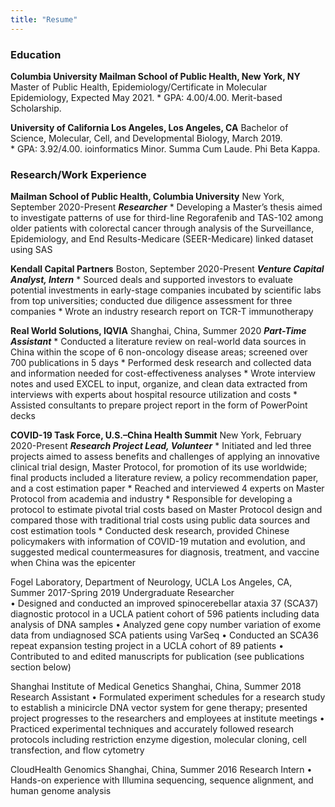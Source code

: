 ```yaml
---
title: "Resume"
---
```


### Education
**Columbia University Mailman School of Public Health, New York, NY**			 
Master of Public Health, Epidemiology/Certificate in Molecular Epidemiology, Expected May 2021.
* GPA: 4.00/4.00. Merit-based Scholarship.

**University of California Los Angeles, Los Angeles, CA**
Bachelor of Science, Molecular, Cell, and Developmental Biology, March 2019.	 
* GPA: 3.92/4.00. ioinformatics Minor. Summa Cum Laude. Phi Beta Kappa.


### Research/Work Experience
**Mailman School of Public Health, Columbia University**			      New York, September 2020-Present
**_Researcher_**
* Developing a Master’s thesis aimed to investigate patterns of use for third-line Regorafenib and TAS-102 among older patients with colorectal cancer through analysis of the Surveillance, Epidemiology, and End Results-Medicare (SEER-Medicare) linked dataset using SAS

**Kendall Capital Partners**							 	Boston, September 2020-Present
**_Venture Capital Analyst, Intern_**
* Sourced deals and supported investors to evaluate potential investments in early-stage companies incubated by scientific labs from top universities; conducted due diligence assessment for three companies
* Wrote an industry research report on TCR-T immunotherapy

**Real World Solutions, IQVIA**							             Shanghai, China, Summer 2020
**_Part-Time Assistant_**
*	Conducted a literature review on real-world data sources in China within the scope of 6 non-oncology disease areas; screened over 700 publications in 5 days 
*	Performed desk research and collected data and information needed for cost-effectiveness analyses
*	Wrote interview notes and used EXCEL to input, organize, and clean data extracted from interviews with experts about hospital resource utilization and costs
*	Assisted consultants to prepare project report in the form of PowerPoint decks

**COVID-19 Task Force, U.S.–China Health Summit**	       		                      New York, February 2020-Present
**_Research Project Lead, Volunteer_**
*	Initiated and led three projects aimed to assess benefits and challenges of applying an innovative clinical trial design, Master Protocol, for promotion of its use worldwide; final products included a literature review, a policy recommendation paper, and a cost estimation paper
*	Reached and interviewed 4 experts on Master Protocol from academia and industry
*	Responsible for developing a protocol to estimate pivotal trial costs based on Master Protocol design and compared those with traditional trial costs using public data sources and cost estimation tools
*	Conducted desk research, provided Chinese policymakers with information of COVID-19 mutation and evolution, and suggested medical countermeasures for diagnosis, treatment, and vaccine when China was the epicenter

Fogel Laboratory, Department of Neurology, UCLA                                   Los Angeles, CA, Summer 2017-Spring 2019
Undergraduate Researcher	
•	Designed and conducted an improved spinocerebellar ataxia 37 (SCA37) diagnostic protocol in a UCLA patient cohort of 596 patients including data analysis of DNA samples
•	Analyzed gene copy number variation of exome data from undiagnosed SCA patients using VarSeq
•	Conducted an SCA36 repeat expansion testing project in a UCLA cohort of 89 patients
•	Contributed to and edited manuscripts for publication (see publications section below)

Shanghai Institute of Medical Genetics                                                                              Shanghai, China, Summer 2018
Research Assistant
•	Formulated experiment schedules for a research study to establish a minicircle DNA vector system for gene therapy; presented project progresses to the researchers and employees at institute meetings
•	Practiced experimental techniques and accurately followed research protocols including restriction enzyme digestion, molecular cloning, cell transfection, and flow cytometry

CloudHealth Genomics                                                                                                        Shanghai, China, Summer 2016
Research Intern
•	Hands-on experience with Illumina sequencing, sequence alignment, and human genome analysis
